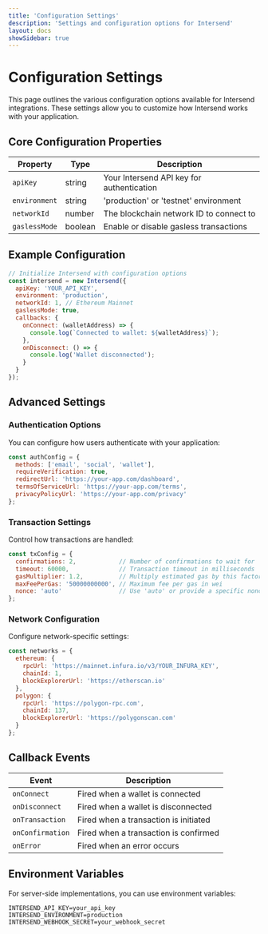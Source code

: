 ```yaml
---
title: 'Configuration Settings'
description: 'Settings and configuration options for Intersend'
layout: docs
showSidebar: true
---
```


# Configuration Settings

This page outlines the various configuration options available for Intersend integrations. These settings allow you to customize how Intersend works with your application.

## Core Configuration Properties

| Property | Type | Description |
|----------|------|-------------|
| `apiKey` | string | Your Intersend API key for authentication |
| `environment` | string | 'production' or 'testnet' environment |
| `networkId` | number | The blockchain network ID to connect to |
| `gaslessMode` | boolean | Enable or disable gasless transactions |

## Example Configuration

```javascript
// Initialize Intersend with configuration options
const intersend = new Intersend({
  apiKey: 'YOUR_API_KEY',
  environment: 'production',
  networkId: 1, // Ethereum Mainnet
  gaslessMode: true,
  callbacks: {
    onConnect: (walletAddress) => {
      console.log(`Connected to wallet: ${walletAddress}`);
    },
    onDisconnect: () => {
      console.log('Wallet disconnected');
    }
  }
});
```

## Advanced Settings

### Authentication Options

You can configure how users authenticate with your application:

```javascript
const authConfig = {
  methods: ['email', 'social', 'wallet'],
  requireVerification: true,
  redirectUrl: 'https://your-app.com/dashboard',
  termsOfServiceUrl: 'https://your-app.com/terms',
  privacyPolicyUrl: 'https://your-app.com/privacy'
};
```

### Transaction Settings

Control how transactions are handled:

```javascript
const txConfig = {
  confirmations: 2,            // Number of confirmations to wait for
  timeout: 60000,              // Transaction timeout in milliseconds
  gasMultiplier: 1.2,          // Multiply estimated gas by this factor
  maxFeePerGas: '50000000000', // Maximum fee per gas in wei
  nonce: 'auto'                // Use 'auto' or provide a specific nonce
};
```

### Network Configuration

Configure network-specific settings:

```javascript
const networks = {
  ethereum: {
    rpcUrl: 'https://mainnet.infura.io/v3/YOUR_INFURA_KEY',
    chainId: 1,
    blockExplorerUrl: 'https://etherscan.io'
  },
  polygon: {
    rpcUrl: 'https://polygon-rpc.com',
    chainId: 137,
    blockExplorerUrl: 'https://polygonscan.com'
  }
};
```

## Callback Events

| Event | Description |
|-------|-------------|
| `onConnect` | Fired when a wallet is connected |
| `onDisconnect` | Fired when a wallet is disconnected |
| `onTransaction` | Fired when a transaction is initiated |
| `onConfirmation` | Fired when a transaction is confirmed |
| `onError` | Fired when an error occurs |

## Environment Variables

For server-side implementations, you can use environment variables:

```
INTERSEND_API_KEY=your_api_key
INTERSEND_ENVIRONMENT=production
INTERSEND_WEBHOOK_SECRET=your_webhook_secret
